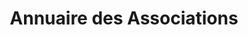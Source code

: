 ---
layout: ../../../layouts/AssoSort.astro
title: "Annuaire des Associations"
affiliationFilter: polytech
---